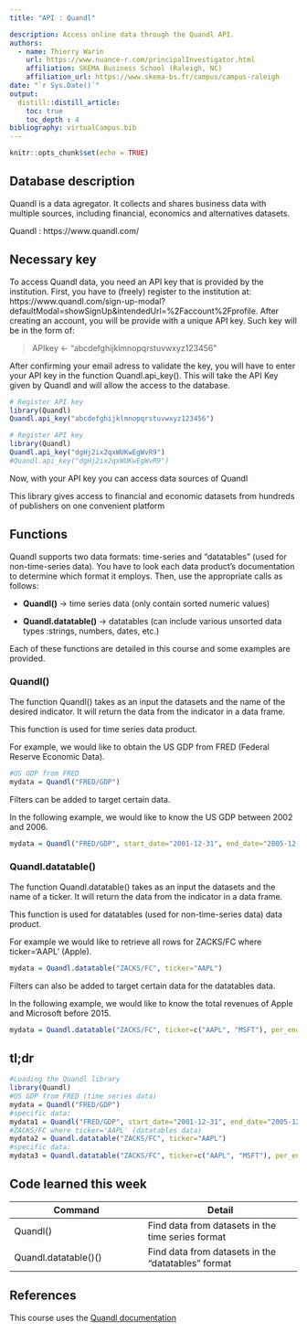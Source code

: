 ```yaml
---
title: "API : Quandl"

description: Access online data through the Quandl API.
authors:
  - name: Thierry Warin
    url: https://www.nuance-r.com/principalInvestigator.html
    affiliation: SKEMA Business School (Raleigh, NC)
    affiliation_url: https://www.skema-bs.fr/campus/campus-raleigh 
date: "`r Sys.Date()`"
output: 
  distill::distill_article:
    toc: true
    toc_depth : 4
bibliography: virtualCampus.bib
---
```


```r
knitr::opts_chunk$set(echo = TRUE)
```

## Database description 
Quandl is a data agregator. It collects and shares business data with multiple sources, including financial, economics and alternatives datasets. 


Quandl : https://www.quandl.com/ 


## Necessary key 


To access Quandl data, you need an API key that is provided by the institution. First, you have to (freely) register to the institution at: https://www.quandl.com/sign-up-modal?defaultModal=showSignUp&intendedUrl=%2Faccount%2Fprofile. After creating an account, you will be provide with a unique API key. Such key will be in the form of:

> APIkey <- "abcdefghijklmnopqrstuvwxyz123456" 

After confirming your email adress to validate the key, you will have to enter your API key in the function Quandl.api_key(). This will take the API Key given by Quandl and will allow the access to the database. 

```r
# Register API key
library(Quandl)
Quandl.api_key("abcdefghijklmnopqrstuvwxyz123456")
```

```r
# Register API key
library(Quandl)
Quandl.api_key("dgHj2ix2qxWUKwEgWvR9")
#Quandl.api_key("dgHj2ix2qxWUKwEgWvR9")
```

Now, with your API key you can access data sources of Quandl

This library gives access to financial and economic datasets from hundreds of publishers on one convenient platform


## Functions 

Quandl supports two data formats: time-series and "datatables" (used for non-time-series data). You have to look each data product’s documentation to determine which format it employs. Then, use the appropriate calls as follows: 


* **Quandl()** -> time series data (only contain sorted numeric values)

* **Quandl.datatable()** -> datatables (can include various unsorted data types :strings, numbers, dates, etc.)

Each of these functions are detailed in this course and some examples are provided. 

### Quandl()

The function Quandl() takes as an input the datasets and the name of the desired indicator. It will return the data from the indicator in a data frame.

This function is used for time series data product.

For example, we would like to obtain the US GDP from FRED (Federal Reserve Economic Data).

```r
#US GDP from FRED
mydata = Quandl("FRED/GDP")
```

Filters can be added to target certain data.

In the following example, we would like to know the US GDP between 2002 and 2006.

```r
mydata = Quandl("FRED/GDP", start_date="2001-12-31", end_date="2005-12-31")
```

### Quandl.datatable()

The function Quandl.datatable() takes as an input the datasets and the name of a ticker. It will return the data from the indicator in a data frame.

This function is used for datatables (used for non-time-series data) data product.

For example we would like to retrieve all rows for ZACKS/FC where ticker='AAPL' (Apple).

```r
mydata = Quandl.datatable("ZACKS/FC", ticker="AAPL") 
```

Filters can also be added to target certain data for the datatables data.

In the following example, we would like to know the total revenues of Apple and Microsoft before 2015.

```r
mydata = Quandl.datatable("ZACKS/FC", ticker=c("AAPL", "MSFT"), per_end_date.gt="2015-01-01",qopts.columns=c("m_ticker", "per_end_date", "tot_revnu"))
```

## tl;dr

```r
#Loading the Quandl library
library(Quandl)
#US GDP from FRED (time series data)
mydata = Quandl("FRED/GDP")
#specific data:
mydata1 = Quandl("FRED/GDP", start_date="2001-12-31", end_date="2005-12-31")
#ZACKS/FC where ticker='AAPL' (datatables data)
mydata2 = Quandl.datatable("ZACKS/FC", ticker="AAPL")
#specific data:
mydata3 = Quandl.datatable("ZACKS/FC", ticker=c("AAPL", "MSFT"), per_end_date.gt="2015-01-01",qopts.columns=c("m_ticker", "per_end_date", "tot_revnu"))

```

## Code learned this week

| **Command** | **Detail** |
| ------------------------------ | ----------------------------------  |
| Quandl() | Find data from datasets in the time series format |
| Quandl.datatable()() | Find data from datasets in the "datatables" format |

## References

This course uses the [Quandl documentation](https://www.quandl.com/tools/r)






